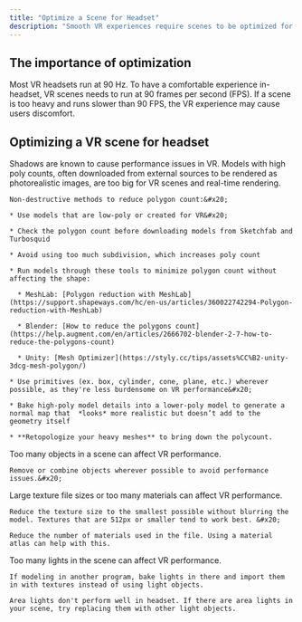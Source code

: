 ```yaml
---
title: "Optimize a Scene for Headset"
description: "Smooth VR experiences require scenes to be optimized for the headset. "
---
```


## The importance of optimization

Most VR headsets run at 90 Hz. To have a comfortable experience in-headset, VR scenes needs to run at 90 frames per second (FPS). If a scene is too heavy and runs slower than 90 FPS, the VR experience may cause users discomfort.

## Optimizing a VR scene for headset

<AccordionGroup>
  <Accordion title="Turn off shadows" defaultOpen={false}>
    Shadows are known to cause performance issues in VR.
  </Accordion>

  <Accordion title="Reduce polygon count for 3D models" defaultOpen={false}>
    Models with high poly counts, often downloaded from external sources to be rendered as photorealistic images, are too big for VR scenes and real-time rendering.

    Non-destructive methods to reduce polygon count:&#x20;

    * Use models that are low-poly or created for VR&#x20;

    * Check the polygon count before downloading models from Sketchfab and Turbosquid

    * Avoid using too much subdivision, which increases poly count

    * Run models through these tools to minimize polygon count without affecting the shape:

      * MeshLab: [Polygon reduction with MeshLab](https://support.shapeways.com/hc/en-us/articles/360022742294-Polygon-reduction-with-MeshLab)

      * Blender: [How to reduce the polygons count](https://help.augment.com/en/articles/2666702-blender-2-7-how-to-reduce-the-polygons-count)

      * Unity: [Mesh Optimizer](https://styly.cc/tips/assets%CC%B2-unity-3dcg-mesh-polygon/)

    * Use primitives (ex. box, cylinder, cone, plane, etc.) wherever possible, as they're less burdensome on VR performance&#x20;

    * Bake high-poly model details into a lower-poly model to generate a normal map that  *looks* more realistic but doesn’t add to the geometry itself

    * **Retopologize your heavy meshes** to bring down the polycount.


  </Accordion>

  <Accordion title="Reduce the number of objects" defaultOpen={false}>
    Too many objects in a scene can affect VR performance.

    Remove or combine objects wherever possible to avoid performance issues.&#x20;
  </Accordion>

  <Accordion title="Reduce the size and number of materials" defaultOpen={false}>
    Large texture file sizes or too many materials can affect VR performance.

    Reduce the texture size to the smallest possible without blurring the model. Textures that are 512px or smaller tend to work best. &#x20;

    Reduce the number of materials used in the file. Using a material atlas can help with this.
  </Accordion>

  <Accordion title="Reduce number of lights" defaultOpen={false}>
    Too many lights in the scene can affect VR performance.

    If modeling in another program, bake lights in there and import them in with textures instead of using light objects.

    Area lights don't perform well in headset. If there are area lights in your scene, try replacing them with other light objects.
  </Accordion>
</AccordionGroup>